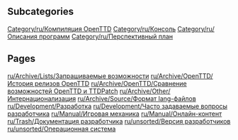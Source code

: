 
== Subcategories ==
[[Category/ru/Компиляция OpenTTD]]
[[Category/ru/Консоль]]
[[Category/ru/Описания программ]]
[[Category/ru/Перспективный план]]

== Pages ==
[[ru/Archive/Lists/Запрашиваемые возможности]]
[[ru/Archive/OpenTTD/История релизов OpenTTD]]
[[ru/Archive/OpenTTD/Сравнение возможностей OpenTTD и TTDPatch]]
[[ru/Archive/Other/Интернационализация]]
[[ru/Archive/Source/Формат lang-файлов]]
[[ru/Development/Разработка]]
[[ru/Development/Часто задаваемые вопросы разработчика]]
[[ru/Manual/Игровая механика]]
[[ru/Manual/Онлайн-контент]]
[[ru/Trash/Документация разработчика]]
[[ru/unsorted/Версия разработчиков]]
[[ru/unsorted/Операционная система]]
